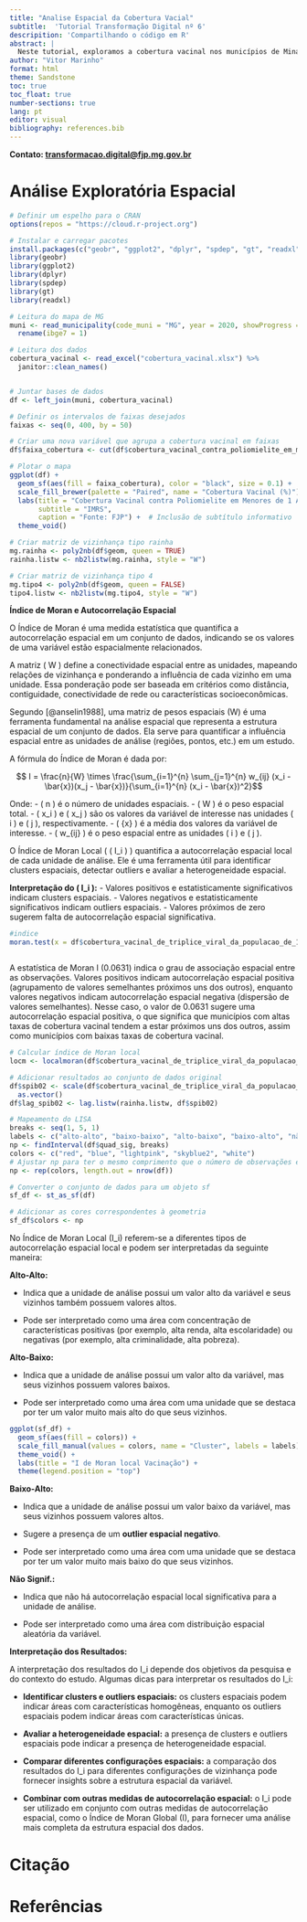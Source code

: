 ```yaml
---
title: "Analise Espacial da Cobertura Vacial"
subtitle:  'Tutorial Transformação Digital nº 6' 
descripition: 'Compartilhando o código em R'
abstract: |
  Neste tutorial, exploramos a cobertura vacinal nos municípios de Minas Gerais 
author: "Vitor Marinho"
format: html
theme: Sandstone
toc: true 
toc_float: true
number-sections: true
lang: pt
editor: visual
bibliography: references.bib
---
```


**Contato: [transformacao.digital\@fjp.mg.gov.br](mailto:transformacao.digital@fjp.mg.gov.br)**

# Análise Exploratória Espacial

```r
# Definir um espelho para o CRAN
options(repos = "https://cloud.r-project.org")

# Instalar e carregar pacotes
install.packages(c("geobr", "ggplot2", "dplyr", "spdep", "gt", "readxl", 'RColorBrewer'))
library(geobr)
library(ggplot2)
library(dplyr)
library(spdep)
library(gt)
library(readxl)  
```

```r
# Leitura do mapa de MG
muni <- read_municipality(code_muni = "MG", year = 2020, showProgress = FALSE) %>%
  rename(ibge7 = 1)

# Leitura dos dados
cobertura_vacinal <- read_excel("cobertura_vacinal.xlsx") %>%
  janitor::clean_names()


# Juntar bases de dados
df <- left_join(muni, cobertura_vacinal)
```

```r



# Definir os intervalos de faixas desejados
faixas <- seq(0, 400, by = 50)

# Criar uma nova variável que agrupa a cobertura vacinal em faixas
df$faixa_cobertura <- cut(df$cobertura_vacinal_contra_poliomielite_em_menores_de_1_ano, breaks = faixas, include.lowest = TRUE)

# Plotar o mapa 
ggplot(df) +
  geom_sf(aes(fill = faixa_cobertura), color = "black", size = 0.1) +  # Ajuste do tamanho do texto dos municípios
  scale_fill_brewer(palette = "Paired", name = "Cobertura Vacinal (%)") +  # Paleta de cores do pacote RColorBrewer
  labs(title = "Cobertura Vacinal contra Poliomielite em Menores de 1 Ano",
       subtitle = "IMRS",
       caption = "Fonte: FJP") +  # Inclusão de subtítulo informativo
  theme_void()


```

```r
# Criar matriz de vizinhança tipo rainha
mg.rainha <- poly2nb(df$geom, queen = TRUE)
rainha.listw <- nb2listw(mg.rainha, style = "W")
```

```r

# Criar matriz de vizinhança tipo 4
mg.tipo4 <- poly2nb(df$geom, queen = FALSE)
tipo4.listw <- nb2listw(mg.tipo4, style = "W")
```

**Índice de Moran e Autocorrelação Espacial**

O Índice de Moran é uma medida estatística que quantifica a autocorrelação espacial em um conjunto de dados, indicando se os valores de uma variável estão espacialmente relacionados.

A matriz ( W ) define a conectividade espacial entre as unidades, mapeando relações de vizinhança e ponderando a influência de cada vizinho em uma unidade. Essa ponderação pode ser baseada em critérios como distância, contiguidade, conectividade de rede ou características socioeconômicas.

Segundo [@anselin1988], uma matriz de pesos espaciais (W) é uma ferramenta fundamental na análise espacial que representa a estrutura espacial de um conjunto de dados. Ela serve para quantificar a influência espacial entre as unidades de análise (regiões, pontos, etc.) em um estudo.

A fórmula do Índice de Moran é dada por:

$$ I = \frac{n}{W} \times \frac{\sum_{i=1}^{n} \sum_{j=1}^{n} w_{ij} (x_i - \bar{x})(x_j - \bar{x})}{\sum_{i=1}^{n} (x_i - \bar{x})^2}$$

Onde: - ( n ) é o número de unidades espaciais. - ( W ) é o peso espacial total. - ( x_i ) e ( x_j ) são os valores da variável de interesse nas unidades ( i ) e ( j ), respectivamente. - ( \bar{x} ) é a média dos valores da variável de interesse. - ( w\_{ij} ) é o peso espacial entre as unidades ( i ) e ( j ).

O Índice de Moran Local ( ( I_i ) ) quantifica a autocorrelação espacial local de cada unidade de análise. Ele é uma ferramenta útil para identificar clusters espaciais, detectar outliers e avaliar a heterogeneidade espacial.

**Interpretação do ( I_i ):** - Valores positivos e estatisticamente significativos indicam clusters espaciais. - Valores negativos e estatisticamente significativos indicam outliers espaciais. - Valores próximos de zero sugerem falta de autocorrelação espacial significativa.

```r

#indice
moran.test(x = df$cobertura_vacinal_de_triplice_viral_da_populacao_de_1_ano_de_idade, listw = rainha.listw) 



```

A estatística de Moran I (0.0631) indica o grau de associação espacial entre as observações. Valores positivos indicam autocorrelação espacial positiva (agrupamento de valores semelhantes próximos uns dos outros), enquanto valores negativos indicam autocorrelação espacial negativa (dispersão de valores semelhantes). Nesse caso, o valor de 0.0631 sugere uma autocorrelação espacial positiva, o que significa que municípios com altas taxas de cobertura vacinal tendem a estar próximos uns dos outros, assim como municípios com baixas taxas de cobertura vacinal.

```r
# Calcular índice de Moran local
locm <- localmoran(df$cobertura_vacinal_de_triplice_viral_da_populacao_de_1_ano_de_idade, listw = rainha.listw)

# Adicionar resultados ao conjunto de dados original
df$spib02 <- scale(df$cobertura_vacinal_de_triplice_viral_da_populacao_de_1_ano_de_idade) %>%
  as.vector()
df$lag_spib02 <- lag.listw(rainha.listw, df$spib02)
```

```r
# Mapeamento do LISA
breaks <- seq(1, 5, 1)
labels <- c("alto-alto", "baixo-baixo", "alto-baixo", "baixo-alto", "não signif.")
np <- findInterval(df$quad_sig, breaks)
colors <- c("red", "blue", "lightpink", "skyblue2", "white")
# Ajustar np para ter o mesmo comprimento que o número de observações em df
np <- rep(colors, length.out = nrow(df))

# Converter o conjunto de dados para um objeto sf
sf_df <- st_as_sf(df)

# Adicionar as cores correspondentes à geometria
sf_df$colors <- np
```

No Índice de Moran Local (I_i) referem-se a diferentes tipos de autocorrelação espacial local e podem ser interpretadas da seguinte maneira:

**Alto-Alto:**

-   Indica que a unidade de análise possui um valor alto da variável e seus vizinhos também possuem valores altos.

-   Pode ser interpretado como uma área com concentração de características positivas (por exemplo, alta renda, alta escolaridade) ou negativas (por exemplo, alta criminalidade, alta pobreza).

**Alto-Baixo:**

-   Indica que a unidade de análise possui um valor alto da variável, mas seus vizinhos possuem valores baixos.

-   Pode ser interpretado como uma área com uma unidade que se destaca por ter um valor muito mais alto do que seus vizinhos.

```r

ggplot(sf_df) +
  geom_sf(aes(fill = colors)) +
  scale_fill_manual(values = colors, name = "Cluster", labels = labels) +
  theme_void() +
  labs(title = "I de Moran local Vacinação") +
  theme(legend.position = "top")

```

**Baixo-Alto:**

-   Indica que a unidade de análise possui um valor baixo da variável, mas seus vizinhos possuem valores altos.

-   Sugere a presença de um **outlier espacial negativo**.

-   Pode ser interpretado como uma área com uma unidade que se destaca por ter um valor muito mais baixo do que seus vizinhos.

**Não Signif.:**

-   Indica que não há autocorrelação espacial local significativa para a unidade de análise.

-   Pode ser interpretado como uma área com distribuição espacial aleatória da variável.

**Interpretação dos Resultados:**

A interpretação dos resultados do I_i depende dos objetivos da pesquisa e do contexto do estudo. Algumas dicas para interpretar os resultados do I_i:

-   **Identificar clusters e outliers espaciais:** os clusters espaciais podem indicar áreas com características homogêneas, enquanto os outliers espaciais podem indicar áreas com características únicas.

-   **Avaliar a heterogeneidade espacial:** a presença de clusters e outliers espaciais pode indicar a presença de heterogeneidade espacial.

-   **Comparar diferentes configurações espaciais:** a comparação dos resultados do I_i para diferentes configurações de vizinhança pode fornecer insights sobre a estrutura espacial da variável.

-   **Combinar com outras medidas de autocorrelação espacial:** o I_i pode ser utilizado em conjunto com outras medidas de autocorrelação espacial, como o Índice de Moran Global (I), para fornecer uma análise mais completa da estrutura espacial dos dados.

# Citação

# Referências
